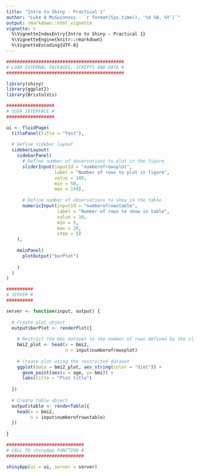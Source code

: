 ```yaml
---
title: "Intro to Shiny - Practical 1"
author: "Luke A McGuinness - `r format(Sys.time(), '%d %B, %Y')`"
output: rmarkdown::html_vignette
vignette: >
  %\VignetteIndexEntry{Intro to Shiny - Practical 1}
  %\VignetteEngine{knitr::rmarkdown}
  %\VignetteEncoding{UTF-8}
---
```


```r
############################################
# LOAD EXTERNAL PACKAGES, SCRIPTS AND DATA #
############################################

library(shiny)
library(ggplot2)
library(BristolVis)

##################
# USER INTERFACE #
##################

ui <- fluidPage(
  titlePanel(title = "Test"), 
  
  # Define sidebar layout
  sidebarLayout(
    sidebarPanel(  
      # Define number of observations to plot in the figure
      sliderInput(inputId = "numberofrowsplot",
                  label = "Number of rows to plot in figure",
                  value = 100,
                  min = 50,
                  max = 150),
      
      # Define number of observations to show in the table
      numericInput(inputId = "numberofrowstable",
                   label = "Number of rows to show in table",
                   value = 10,
                   min = 5,
                   max = 20,
                   step = 5)
    ),
    
    mainPanel(
      plotOutput("barPlot")
      
    )
  )
)

##########
# SERVER #
##########

server <- function(input, output) {
  
  # Create plot object
  output$barPlot <- renderPlot({
    
    # Restrict the bmi dataset to the number of rows defined by the slider
    bmi2_plot <- head(x = bmi2,
                      n = input$numberofrowsplot)
    
    # Create plot using the restricted dataset
    ggplot(data = bmi2_plot, aes_string(color = "diet")) +
      geom_point(aes(x = age, y= bmi)) +
      labs(title = "Plot title")
    
  })
  
  # Create table object
  output$table <- renderTable({
    head(x = bmi2,
         n = input$numberofrowstable)
  })
  
}

#############################
# CALL TO shinyApp FUNCTION #
#############################

shinyApp(ui = ui, server = server)

```
